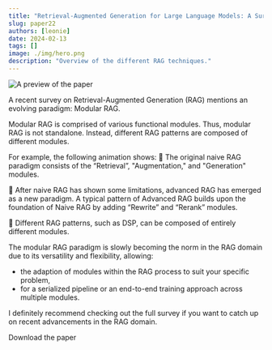 ```yaml
---
title: "Retrieval-Augmented Generation for Large Language Models: A Survey"
slug: paper22
authors: [leonie]
date: 2024-02-13
tags: []
image: ./img/hero.png
description: "Overview of the different RAG techniques."
---
```

![A preview of the paper](./img/hero.png)

<!-- truncate -->


A recent survey on Retrieval-Augmented Generation (RAG) mentions an evolving paradigm:
Modular RAG. 

Modular RAG is comprised of various functional modules. Thus, modular RAG is not standalone. Instead, different RAG patterns are composed of different modules.   

For example, the following animation shows: 
🥚 The original naive RAG paradigm consists of the “Retrieval”, "Augmentation," and "Generation" modules.

🐣 After naive RAG has shown some limitations, advanced RAG has emerged as a new paradigm. A typical pattern of Advanced RAG builds upon the foundation of Naive RAG by adding “Rewrite” and “Rerank” modules. 

🐓 Different RAG patterns, such as DSP, can be composed of entirely different modules.  

The modular RAG paradigm is slowly becoming the norm in the RAG domain due to its versatility and flexibility, allowing: 
- the adaption of modules within the RAG process to suit your specific problem, 
- for a serialized pipeline or an end-to-end training approach across multiple modules.

I definitely recommend checking out the full survey if you want to catch up on recent advancements in the RAG domain.

<p>
  <DownloadButton link={require('./download/2312.10997.pdf').default}>Download the paper</DownloadButton>
</p>

<!-- We could create a specific template for Paper Review's -->

<WhatNext />
